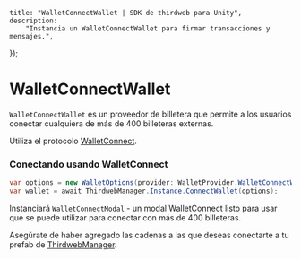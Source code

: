 
	title: "WalletConnectWallet | SDK de thirdweb para Unity",
	description:
		"Instancia un WalletConnectWallet para firmar transacciones y mensajes.",
});

# WalletConnectWallet

`WalletConnectWallet` es un proveedor de billetera que permite a los usuarios conectar cualquiera de más de 400 billeteras externas.

Utiliza el protocolo [WalletConnect](https://explorer.walletconnect.com/).

### Conectando usando WalletConnect

```csharp
var options = new WalletOptions(provider: WalletProvider.WalletConnectWallet, chainId: 1);
var wallet = await ThirdwebManager.Instance.ConnectWallet(options);
```

Instanciará `WalletConnectModal` - un modal WalletConnect listo para usar que se puede utilizar para conectar con más de 400 billeteras.

Asegúrate de haber agregado las cadenas a las que deseas conectarte a tu prefab de [ThirdwebManager](/unity/v5/thirdwebmanager).

<ArticleIconCard
	href="/dotnet/wallets/actions/getaddress"
	icon={GraduationCap}
	title="Explora la API de IThirdwebWallet"
/>
